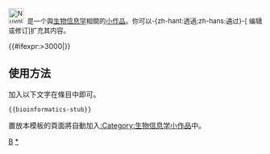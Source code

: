 <div class="notice metadata" id="stub" style="font-size: small;">[[File:Nuvola_apps_kpackage.png|30px]]&nbsp;&nbsp;'''{{PAGENAME}}'''是一个與[[生物信息学]]相關的[[Wikipedia:小作品|小作品]]。你可以-{zh-hant:透過;zh-hans:通过}-<span class="plainlinks">[{{fullurl:{{FULLPAGENAME}}|action=edit}} 编辑或修订]</span>扩充其内容。</div><includeonly>[[Category:生物信息学小作品|{{PAGENAME}}]]{{#ifexpr:{{PAGESIZE:{{FULLPAGENAME}}|R}}>3000|[[Category:字数已超过3000字节的小作品|{{PAGENAME}}]]}}</includeonly><noinclude>

==使用方法==
加入以下文字在條目中即可。
<pre>{{bioinformatics-stub}}</pre>

置放本模板的頁面將自動加入[[:Category:生物信息学小作品]]中。

[[Category:生物學小作品模板|B]]
[[Category:生物信息學小作品|*]]
</noinclude>